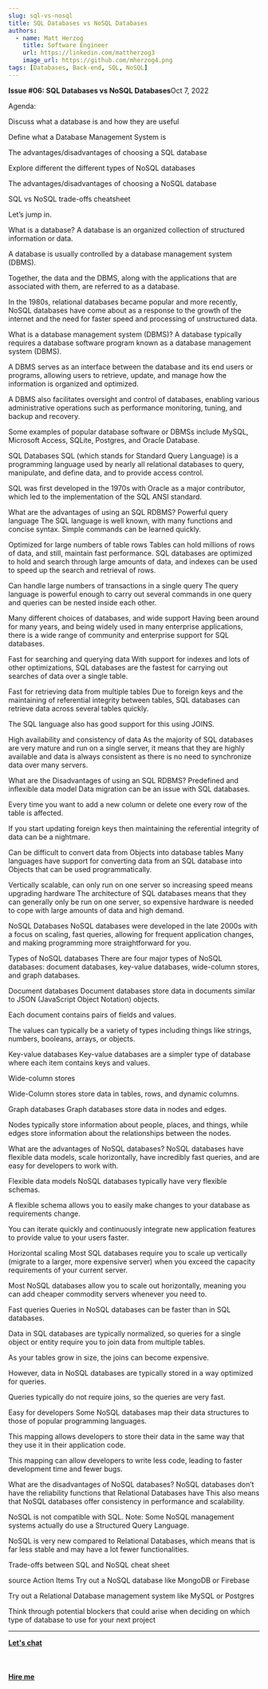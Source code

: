```yaml
---
slug: sql-vs-nosql
title: SQL Databases vs NoSQL Databases
authors:
  - name: Matt Herzog
    title: Software Engineer
    url: https://linkedin.com/mattherzog3
    image_url: https://github.com/mherzog4.png
tags: [Databases, Back-end, SQL, NoSQL]
---
```

**Issue #06: SQL Databases vs NoSQL Databases**Oct 7, 2022

Agenda:

Discuss what a database is and how they are useful

Define what a Database Management System is

The advantages/disadvantages of choosing a SQL database

Explore different the different types of NoSQL databases

The advantages/disadvantages of choosing a NoSQL database

SQL vs NoSQL trade-offs cheatsheet

Let’s jump in.

What is a database?
A database is an organized collection of structured information or data.

A database is usually controlled by a database management system (DBMS).

Together, the data and the DBMS, along with the applications that are associated with them, are referred to as a database.

In the 1980s, relational databases became popular and more recently, NoSQL databases have come about as a response to the growth of the internet and the need for faster speed and processing of unstructured data.

What is a database management system (DBMS)?
A database typically requires a database software program known as a database management system (DBMS).

A DBMS serves as an interface between the database and its end users or programs, allowing users to retrieve, update, and manage how the information is organized and optimized.

A DBMS also facilitates oversight and control of databases, enabling various administrative operations such as performance monitoring, tuning, and backup and recovery.

Some examples of popular database software or DBMSs include MySQL, Microsoft Access, SQLite, Postgres, and Oracle Database.

SQL Databases
SQL (which stands for Standard Query Language) is a programming language used by nearly all relational databases to query, manipulate, and define data, and to provide access control.

SQL was first developed in the 1970s with Oracle as a major contributor, which led to the implementation of the SQL ANSI standard.

What are the advantages of using an SQL RDBMS?
Powerful query language
The SQL language is well known, with many functions and concise syntax. Simple commands can be learned quickly.

Optimized for large numbers of table rows
Tables can hold millions of rows of data, and still, maintain fast performance. SQL databases are optimized to hold and search through large amounts of data, and indexes can be used to speed up the search and retrieval of rows.

Can handle large numbers of transactions in a single query
The query language is powerful enough to carry out several commands in one query and queries can be nested inside each other.

Many different choices of databases, and wide support
Having been around for many years, and being widely used in many enterprise applications, there is a wide range of community and enterprise support for SQL databases.

Fast for searching and querying data
With support for indexes and lots of other optimizations, SQL databases are the fastest for carrying out searches of data over a single table.

Fast for retrieving data from multiple tables
Due to foreign keys and the maintaining of referential integrity between tables, SQL databases can retrieve data across several tables quickly.

The SQL language also has good support for this using JOINS.

High availability and consistency of data
As the majority of SQL databases are very mature and run on a single server, it means that they are highly available and data is always consistent as there is no need to synchronize data over many servers.

What are the Disadvantages of using an SQL RDBMS?
Predefined and inflexible data model
Data migration can be an issue with SQL databases.

Every time you want to add a new column or delete one every row of the table is affected.

If you start updating foreign keys then maintaining the referential integrity of data can be a nightmare.

Can be difficult to convert data from Objects into database tables
Many languages have support for converting data from an SQL database into Objects that can be used programmatically.

Vertically scalable, can only run on one server so increasing speed means upgrading hardware
The architecture of SQL databases means that they can generally only be run on one server, so expensive hardware is needed to cope with large amounts of data and high demand.

NoSQL Databases
NoSQL databases were developed in the late 2000s with a focus on scaling, fast queries, allowing for frequent application changes, and making programming more straightforward for you.

Types of NoSQL databases
There are four major types of NoSQL databases: document databases, key-value databases, wide-column stores, and graph databases.

Document databases
Document databases store data in documents similar to JSON (JavaScript Object Notation) objects.

Each document contains pairs of fields and values.

The values can typically be a variety of types including things like strings, numbers, booleans, arrays, or objects.

Key-value databases
Key-value databases are a simpler type of database where each item contains keys and values.

Wide-column stores

Wide-Column stores store data in tables, rows, and dynamic columns.

Graph databases
Graph databases store data in nodes and edges.

Nodes typically store information about people, places, and things, while edges store information about the relationships between the nodes.

What are the advantages of NoSQL databases?
NoSQL databases have flexible data models, scale horizontally, have incredibly fast queries, and are easy for developers to work with.

Flexible data models
NoSQL databases typically have very flexible schemas.

A flexible schema allows you to easily make changes to your database as requirements change.

You can iterate quickly and continuously integrate new application features to provide value to your users faster.

Horizontal scaling
Most SQL databases require you to scale up vertically (migrate to a larger, more expensive server) when you exceed the capacity requirements of your current server.

Most NoSQL databases allow you to scale out horizontally, meaning you can add cheaper commodity servers whenever you need to.

Fast queries
Queries in NoSQL databases can be faster than in SQL databases.

Data in SQL databases are typically normalized, so queries for a single object or entity require you to join data from multiple tables.

As your tables grow in size, the joins can become expensive.

However, data in NoSQL databases are typically stored in a way optimized for queries.

Queries typically do not require joins, so the queries are very fast.

Easy for developers
Some NoSQL databases map their data structures to those of popular programming languages.

This mapping allows developers to store their data in the same way that they use it in their application code.

This mapping can allow developers to write less code, leading to faster development time and fewer bugs.

What are the disadvantages of NoSQL databases?
NoSQL databases don’t have the reliability functions that Relational Databases have
This also means that NoSQL databases offer consistency in performance and scalability.

NoSQL is not compatible with SQL.
Note: Some NoSQL management systems actually do use a Structured Query Language.

NoSQL is very new compared to Relational Databases, which means that is far less stable and may have a lot fewer functionalities.

Trade-offs between SQL and NoSQL cheat sheet

source
Action Items
Try out a NoSQL database like MongoDB or Firebase

Try out a Relational Database management system like MySQL or Postgres

Think through potential blockers that could arise when deciding on which type of database to use for your next project

<hr></hr>

<a href="https://calendly.com/mattherzog/quick-chat" target="_blank"><b><u>Let's chat</u></b></a>
<br></br>
<br></br>
<a href="https://directsystems.io/" target="_blank"><b><u>Hire me</u></b></a>